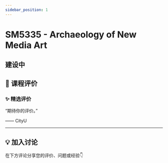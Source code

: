 ```yaml
---
sidebar_position: 1
---
```



# SM5335 - Archaeology of New Media Art

## 建设中

## **💬 课程评价**

### ✨ **精选评价**
<div className={commentStyles.commentBox}>
    <p className={commentStyles.commentText}>
        “期待你的评价。”
    </p>
    <p className={commentStyles.commentAuthor}>—— CityU</p>
</div>

---

## **💡 加入讨论**

在下方评论分享您的评价、问题或经验👇
<Utterances />
